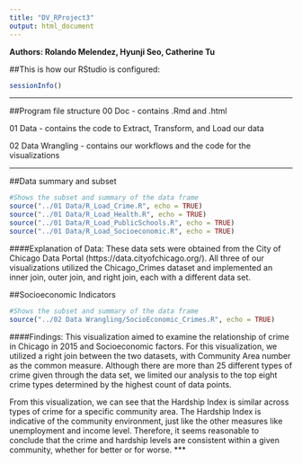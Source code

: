 ```yaml
---
title: "DV_RProject3"
output: html_document
---
```


**Authors: Rolando Melendez, Hyunji Seo, Catherine Tu**

##This is how our RStudio is configured:
```r
sessionInfo()
```
***
##Program file structure
  00 Doc - contains .Rmd and .html 
  
  01 Data - contains the code to Extract, Transform, and Load our data 
  
  02 Data Wrangling - contains our workflows and the code for the visualizations 

***  
##Data summary and subset
```r
#Shows the subset and summary of the data frame
source("../01 Data/R_Load_Crime.R", echo = TRUE)
source("../01 Data/R_Load_Health.R", echo = TRUE)
source("../01 Data/R_Load_PublicSchools.R", echo = TRUE)
source("../01 Data/R_Load_Socioeconomic.R", echo = TRUE)
```

####Explanation of Data:
These data sets were obtained from the City of Chicago Data Portal (https://data.cityofchicago.org/). All three of our visualizations utilized the Chicago_Crimes dataset and implemented an inner join, outer join, and right join, each with a different data set.

##Socioeconomic Indicators
```r
#Shows the subset and summary of the data frame
source("../02 Data Wrangling/SocioEconomic_Crimes.R", echo = TRUE)
```

####Findings:
This visualization aimed to examine the relationship of crime in Chicago in 2015 and Socioeconomic factors. For this visualization, we utilized a right join between the two datasets, with Community Area number as the common measure. Although there are more than 25 different types of crime given through the data set, we limited our analysis to the top eight crime types determined by the highest count of data points.

From this visualization, we can see that the Hardship Index is similar across types of crime for a specific community area. The Hardship Index is indicative of the community environment, just like the other measures like unemployment and income level. Therefore, it seems reasonable to conclude that the crime and hardship levels are consistent within a given community, whether for better or for worse.
***
